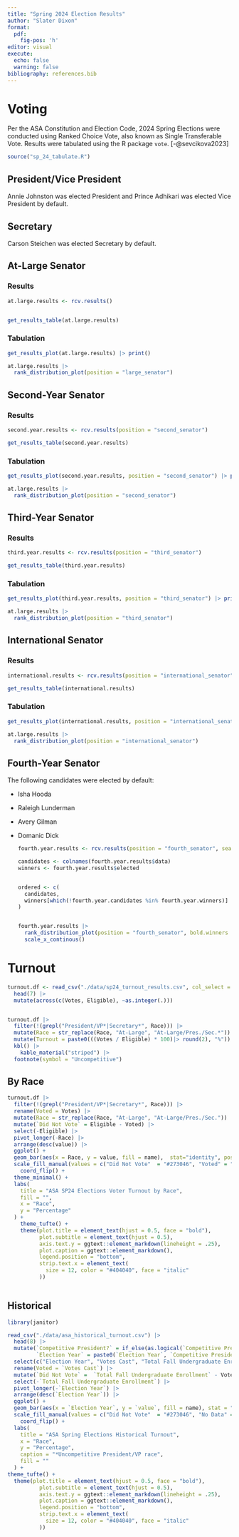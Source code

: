 ```yaml
---
title: "Spring 2024 Election Results"
author: "Slater Dixon"
format: 
  pdf:
    fig-pos: 'h'
editor: visual
execute:
  echo: false
  warning: false
bibliography: references.bib
---
```


# Voting

Per the ASA Constitution and Election Code, 2024 Spring Elections were conducted using Ranked Choice Vote, also known as Single Transferable Vote. Results were tabulated using the R package `vote`. [-@sevcikova2023]

```r

source("sp_24_tabulate.R")
```

## President/Vice President

Annie Johnston was elected President and Prince Adhikari was elected Vice President by default.

## Secretary

Carson Steichen was elected Secretary by default.

## At-Large Senator

### Results

```r

at.large.results <- rcv.results()


get_results_table(at.large.results)
```

### Tabulation

```r

get_results_plot(at.large.results) |> print()

```

```r

at.large.results |>
  rank_distribution_plot(position = "large_senator")
```

## Second-Year Senator

### Results

```r
second.year.results <- rcv.results(position = "second_senator")

get_results_table(second.year.results)
```

### Tabulation

```r

get_results_plot(second.year.results, position = "second_senator") |> print()
```

```r

at.large.results |>
  rank_distribution_plot(position = "second_senator")
```

## Third-Year Senator

### Results

```r

third.year.results <- rcv.results(position = "third_senator")

get_results_table(third.year.results)
```

### Tabulation

```r

get_results_plot(third.year.results, position = "third_senator") |> print()
```

```r

at.large.results |>
  rank_distribution_plot(position = "third_senator")
```

## International Senator

### Results

```r

international.results <- rcv.results(position = "international_senator", seats = 2)

get_results_table(international.results)
```

### Tabulation

```r

get_results_plot(international.results, position = "international_senator")
```

```r

at.large.results |>
  rank_distribution_plot(position = "international_senator")
```

## Fourth-Year Senator

The following candidates were elected by default:

-   Isha Hooda

-   Raleigh Lunderman

-   Avery Gilman

-   Domanic Dick

    ```r

    fourth.year.results <- rcv.results(position = "fourth_senator", seats = 3)

    candidates <- colnames(fourth.year.results$data)
    winners <- fourth.year.results$elected


    ordered <- c(
      candidates, 
      winners[which(!fourth.year.candidates %in% fourth.year.winners)]
    )


    fourth.year.results |>
      rank_distribution_plot(position = "fourth_senator", bold.winners = F) +
      scale_x_continous()

    ```

# Turnout

```r

turnout.df <- read_csv("./data/sp24_turnout_results.csv", col_select = c("Race", "Votes", "Eligible")) |> 
  head(7) |>
  mutate(across(c(Votes, Eligible), ~as.integer(.))) 


turnout.df |>
  filter(!(grepl("President/VP*|Secretary*", Race))) |>
  mutate(Race = str_replace(Race, "At-Large", "At-Large/Pres./Sec.*")) |>
  mutate(Turnout = paste0(((Votes / Eligible) * 100)|> round(2), "%")) |>
  kbl() |>
    kable_material("striped") |>
  footnote(symbol = "Uncompetitive")
```

## By Race

```r

turnout.df |>
  filter(!(grepl("President/VP*|Secretary*", Race))) |>
  rename(Voted = Votes) |>
  mutate(Race = str_replace(Race, "At-Large", "At-Large/Pres./Sec.")) |>
  mutate(`Did Not Vote` = Eligible - Voted) |>
  select(-Eligible) |>
  pivot_longer(-Race) |>
  arrange(desc(value)) |>
  ggplot() +
  geom_bar(aes(x = Race, y = value, fill = name),  stat="identity", position="fill") +
  scale_fill_manual(values = c("Did Not Vote"  = "#273046", "Voted" = "#E54E21")) +
    coord_flip() +
  theme_minimal() +
  labs(
    title = "ASA SP24 Elections Voter Turnout by Race",
    fill = "",
    x = "Race",
    y = "Percentage"
  ) +
    theme_tufte() +
    theme(plot.title = element_text(hjust = 0.5, face = "bold"),
          plot.subtitle = element_text(hjust = 0.5),
          axis.text.y = ggtext::element_markdown(lineheight = .25),
          plot.caption = ggtext::element_markdown(),
          legend.position = "bottom",
          strip.text.x = element_text(
            size = 12, color = "#404040", face = "italic"
          ))
  
```

## Historical

```r

library(janitor)

read_csv("./data/asa_historical_turnout.csv") |>
  head(8) |>
  mutate(`Competitive President?` = if_else(as.logical(`Competitive President?`), "", "*"),
         `Election Year` = paste0(`Election Year`, `Competitive President?`)) |>
  select(c("Election Year", "Votes Cast", "Total Fall Undergraduate Enrollment")) |>
  rename(Voted = `Votes Cast`) |>
  mutate(`Did Not Vote` =  `Total Fall Undergraduate Enrollment` - Voted) |>
  select(-`Total Fall Undergraduate Enrollment`) |>
  pivot_longer(-`Election Year`) |>
  arrange(desc(`Election Year`)) |>
  ggplot() +
  geom_bar(aes(x = `Election Year`, y = `value`, fill = name), stat = "identity", position = "fill")  +
  scale_fill_manual(values = c("Did Not Vote"  = "#273046", "No Data" = "#404040", "Voted" = "#E54E21")) +
    coord_flip() +
  labs(
    title = "ASA Spring Elections Historical Turnout",
    x = "Race",
    y = "Percentage",
    caption = "*Uncompetitive President/VP race",
    fill = ""
  ) +
theme_tufte() +
  theme(plot.title = element_text(hjust = 0.5, face = "bold"),
          plot.subtitle = element_text(hjust = 0.5),
          axis.text.y = ggtext::element_markdown(lineheight = .25),
          plot.caption = ggtext::element_markdown(),
          legend.position = "bottom",
          strip.text.x = element_text(
            size = 12, color = "#404040", face = "italic"
          ))
```
